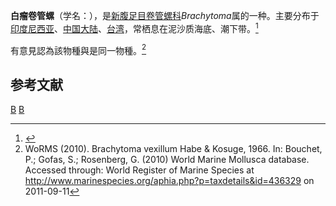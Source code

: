 {{Speciesbox
| taxon = Brachytoma vexillum
| binomial_authority = Habe et Kosuge, 1966
}}
'''白瘤卷管螺'''（学名：''{{lang|la|Brachytoma vexillum}}''），是[[新腹足目|新腹足目]][[卷管螺科|卷管螺科]]''Brachytoma''属的一种。主要分布于[[印度尼西亚|印度尼西亚]]、[[中国大陆|中国大陆]]、[[台湾|台湾]]，常栖息在泥沙质海底、潮下带。<ref>{{cite web|url=http://shell.sinica.edu.tw/chinese/shellbase_detail.php?science_no=1356|title=国际贝库：白瘤卷管螺|publisher=台湾贝类资料库|accessdate=2009-08-11|archive-date=2016-03-04|archive-url=https://web.archive.org/web/20160304104459/http://shell.sinica.edu.tw/chinese/shellbase_detail.php?science_no=1356|dead-url=no}}</ref>

有意見認為該物種與''{{lang|la|Inquisitor vexillum}}''是同一物種。<ref>WoRMS (2010). Brachytoma vexillum Habe & Kosuge, 1966. In: Bouchet, P.; Gofas, S.; Rosenberg, G. (2010) World Marine Mollusca database. Accessed through: World Register of Marine Species at http://www.marinespecies.org/aphia.php?p=taxdetails&id=436329 {{Wayback|url=http://www.marinespecies.org/aphia.php?p=taxdetails&id=436329 |date=20121109190200 }} on 2011-09-11</ref>

== 参考文献 ==
{{reflist}}
{{Taxonbar|from=Q15233919}}

[[Category:捲管螺科|B]]
[[Category:_1966年描述的动物|B]]